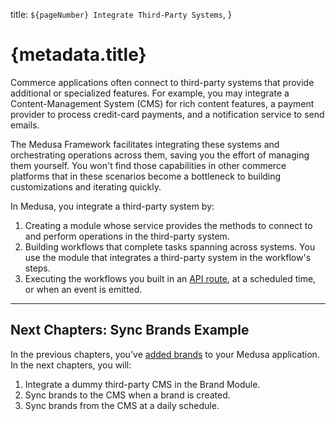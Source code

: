   title: `${pageNumber} Integrate Third-Party Systems`,
}

# {metadata.title}

Commerce applications often connect to third-party systems that provide additional or specialized features. For example, you may integrate a Content-Management System (CMS) for rich content features, a payment provider to process credit-card payments, and a notification service to send emails.

The Medusa Framework facilitates integrating these systems and orchestrating operations across them, saving you the effort of managing them yourself. You won't find those capabilities in other commerce platforms that in these scenarios become a bottleneck to building customizations and iterating quickly.

In Medusa, you integrate a third-party system by:

1. Creating a module whose service provides the methods to connect to and perform operations in the third-party system.
2. Building workflows that complete tasks spanning across systems. You use the module that integrates a third-party system in the workflow's steps.
3. Executing the workflows you built in an [API route](../../fundamentals/api-routes/page.mdx), at a scheduled time, or when an event is emitted.

---

## Next Chapters: Sync Brands Example

In the previous chapters, you've [added brands](../custom-features/module/page.mdx) to your Medusa application. In the next chapters, you will:

1. Integrate a dummy third-party CMS in the Brand Module.
2. Sync brands to the CMS when a brand is created.
2. Sync brands from the CMS at a daily schedule.
